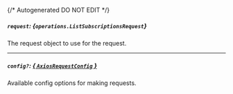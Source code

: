 {/* Autogenerated DO NOT EDIT  */}

##### `request`: *{`operations.ListSubscriptionsRequest`}*
The request object to use for the request.
<Collapsible>
    <ListSubscriptionsRequest/>
</Collapsible>

---
##### `config?`: [*{ `AxiosRequestConfig` }*](https://axios-http.com/docs/req_config)
Available config options for making requests.


